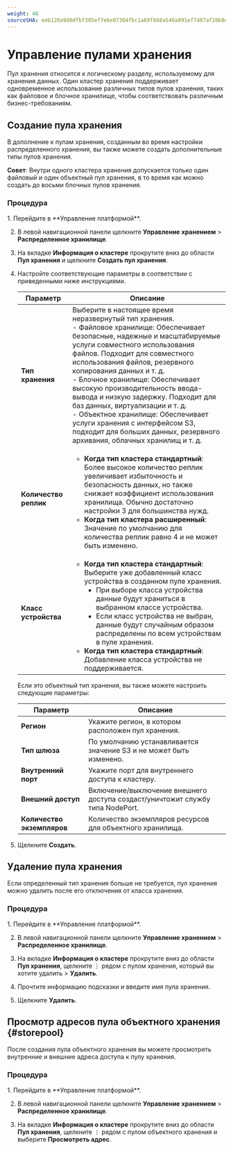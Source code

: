 ```yaml
---
weight: 40
sourceSHA: eeb120a9d0dfbf305ef7e6e07304fbc1a69f668a546a891ef7487af20b8edc2f
---
```


# Управление пулами хранения

Пул хранения относится к логическому разделу, используемому для хранения данных. Один кластер хранения поддерживает одновременное использование различных типов пулов хранения, таких как файловое и блочное хранилище, чтобы соответствовать различным бизнес-требованиям.

## Создание пула хранения

В дополнение к пулам хранения, созданным во время настройки распределенного хранения, вы также можете создать дополнительные типы пулов хранения.

**Совет**: Внутри одного кластера хранения допускается только один файловый и один объектный пул хранения, в то время как можно создать до восьми блочных пулов хранения.

### Процедура

<Steps>
  1. Перейдите в **Управление платформой**.

  2. В левой навигационной панели щелкните **Управление хранением** > **Распределенное хранилище**.

  3. На вкладке **Информация о кластере** прокрутите вниз до области **Пул хранения** и щелкните **Создать пул хранения**.

  4. Настройте соответствующие параметры в соответствии с приведенными ниже инструкциями.

     | Параметр         | Описание                                                                                                                                                                                                                                                                                                                                                                                                                                                   |
     | ----------------- | ----------------------------------------------------------------------------------------------------------------------------------------------------------------------------------------------------------------------------------------------------------------------------------------------------------------------------------------------------------------------------------------------------------------------------------------------------------- |
     | **Тип хранения**  | Выберите в настоящее время неразвернутый тип хранения.<br />- Файловое хранилище: Обеспечивает безопасные, надежные и масштабируемые услуги совместного использования файлов. Подходит для совместного использования файлов, резервного копирования данных и т. д.<br />- Блочное хранилище: Обеспечивает высокую производительность ввода-вывода и низкую задержку. Подходит для баз данных, виртуализации и т. д.<br />- Объектное хранилище: Обеспечивает услуги хранения с интерфейсом S3, подходит для больших данных, резервного архивания, облачных хранилищ и т. д. |
     | **Количество реплик** | <ul><li>**Когда тип кластера стандартный**: Более высокое количество реплик увеличивает избыточность и безопасность данных, но также снижает коэффициент использования хранилища. Обычно достаточно настройки 3 для большинства нужд.</li><li>**Когда тип кластера расширенный**: Значение по умолчанию для количества реплик равно 4 и не может быть изменено.</li></ul>                                                                                                                                                                   |
     | **Класс устройства**  | <ul><li>**Когда тип кластера стандартный**: Выберите уже добавленный класс устройства в созданном пуле хранения.<ul><li>При выборе класса устройства данные будут храниться в выбранном классе устройства.</li><li>Если класс устройства не выбран, данные будут случайным образом распределены по всем устройствам в пуле хранения.</li></ul></li><li>**Когда тип кластера стандартный**: Добавление класса устройства не поддерживается.</li></ul>                          |

     Если это объектный тип хранения, вы также можете настроить следующие параметры:

     | Параметр           | Описание                                                                     |
     | ------------------- | ------------------------------------------------------------------------------- |
     | **Регион**          | Укажите регион, в котором расположен пул хранения.                           |
     | **Тип шлюза**       | По умолчанию устанавливается значение S3 и не может быть изменено.          |
     | **Внутренний порт** | Укажите порт для внутреннего доступа к кластеру.                            |
     | **Внешний доступ**  | Включение/выключение внешнего доступа создаст/уничтожит службу типа NodePort. |
     | **Количество экземпляров** | Количество экземпляров ресурсов для объектного хранилища.                     |

  5. Щелкните **Создать**.
</Steps>

## Удаление пула хранения

Если определенный тип хранения больше не требуется, пул хранения можно удалить после его отключения от класса хранения.

### Процедура

<Steps>
  1. Перейдите в **Управление платформой**.

  2. В левой навигационной панели щелкните **Управление хранением** > **Распределенное хранилище**.

  3. На вкладке **Информация о кластере** прокрутите вниз до области **Пул хранения**, щелкните ⋮ рядом с пулом хранения, который вы хотите удалить > **Удалить**.

  4. Прочтите информацию подсказки и введите имя пула хранения.

  5. Щелкните **Удалить**.
</Steps>

## Просмотр адресов пула объектного хранения \{#storepool}

После создания пула объектного хранения вы можете просмотреть внутренние и внешние адреса доступа к пулу хранения.

### Процедура

<Steps>
  1. Перейдите в **Управление платформой**.

  2. В левой навигационной панели щелкните **Управление хранением** > **Распределенное хранилище**.

  3. На вкладке **Информация о кластере** прокрутите вниз до области **Пул хранения**, щелкните ⋮ рядом с пулом объектного хранения и выберите **Просмотреть адрес**.
</Steps>
